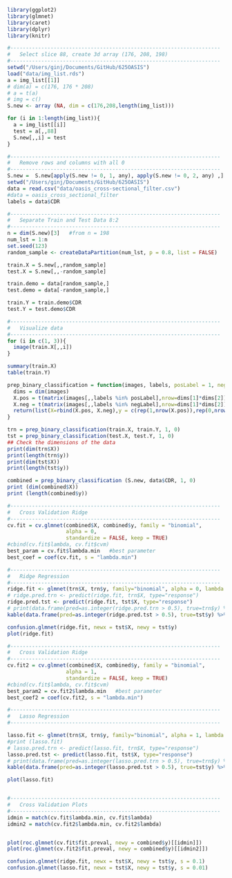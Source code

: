 ```r
library(ggplot2)
library(glmnet)
library(caret)
library(dplyr)
library(knitr)
```

```r
#--------------------------------------------------------------------
#   Select slice 88, create 3d array (176, 208, 198)
#--------------------------------------------------------------------
setwd("/Users/ginj/Documents/GitHub/625OASIS")
load("data/img_list.rds")
a = img_list[[1]]
# dim(a) = c(176, 176 * 208)
# a = t(a)
# img = c()
S.new <- array (NA, dim = c(176,208,length(img_list)))

for (i in 1:length(img_list)){
  a = img_list[[i]]
  test = a[,,88]
  S.new[,,i] = test
}

#--------------------------------------------------------------------
#   Remove rows and columns with all 0
#--------------------------------------------------------------------
S.new =  S.new[apply(S.new != 0, 1, any), apply(S.new != 0, 2, any) ,]
setwd("/Users/ginj/Documents/GitHub/625OASIS")
data = read.csv("data/oasis_cross-sectional_filter.csv")
#data = oasis_cross_sectional_filter
labels = data$CDR
```

```r
#--------------------------------------------------------------------
#   Separate Train and Test Data 8:2
#--------------------------------------------------------------------
n = dim(S.new)[3]   #from n = 198
num_lst = 1:n
set.seed(123)
random_sample <- createDataPartition(num_lst, p = 0.8, list = FALSE)

train.X = S.new[,,random_sample]
test.X = S.new[,,-random_sample]

train.demo = data[random_sample,]
test.demo = data[-random_sample,]

train.Y = train.demo$CDR
test.Y = test.demo$CDR
```

```r
#--------------------------------------------------------------------
#   Visualize data
#--------------------------------------------------------------------
for (i in c(1, 3)){
  image(train.X[,,i])
}
```
```r
summary(train.X)
table(train.Y)
```
```r
prep_binary_classification = function(images, labels, posLabel = 1, negLabel = 0) {
  dims = dim(images)
  X.pos = t(matrix(images[,,labels %in% posLabel],nrow=dims[1]*dims[2])) ## n1 * (137*169)
  X.neg = t(matrix(images[,,labels %in% negLabel],nrow=dims[1]*dims[2])) ## n1 * (137*169)
  return(list(X=rbind(X.pos, X.neg),y = c(rep(1,nrow(X.pos)),rep(0,nrow(X.neg)))))
}
```

```r
trn = prep_binary_classification(train.X, train.Y, 1, 0)
tst = prep_binary_classification(test.X, test.Y, 1, 0)
## Check the dimensions of the data
print(dim(trn$X))
print(length(trn$y))
print(dim(tst$X))
print(length(tst$y))

combined = prep_binary_classification (S.new, data$CDR, 1, 0)
print (dim(combined$X))
print (length(combined$y))
```
```r
#--------------------------------------------------------------------
#   Cross Validation Ridge
#--------------------------------------------------------------------
cv.fit = cv.glmnet(combined$X, combined$y, family = "binomial", 
                   alpha = 0, 
                   standardize = FALSE, keep = TRUE)
#cbind(cv.fit$lambda, cv.fit$cvm)
best_param = cv.fit$lambda.min   #best parameter
best_coef = coef(cv.fit, s = "lambda.min")

```

```r
#--------------------------------------------------------------------
#   Ridge Regression
#--------------------------------------------------------------------
ridge.fit <- glmnet(trn$X, trn$y, family="binomial", alpha = 0, lambda = best_param)
# ridge.pred.trn <- predict(ridge.fit, trn$X, type="response")
ridge.pred.tst <- predict(ridge.fit, tst$X, type="response")
# print(data.frame(pred=as.integer(ridge.pred.trn > 0.5), true=trn$y) %>% count(true,pred) %>%    mutate(freq=n/sum(n)))      #train data
kable(data.frame(pred=as.integer(ridge.pred.tst > 0.5), true=tst$y) %>% count(true,pred) %>%    mutate(freq=n/sum(n)))      #test data

confusion.glmnet(ridge.fit, newx = tst$X, newy = tst$y)
plot(ridge.fit)


```


```r
#--------------------------------------------------------------------
#   Cross Validation Ridge
#--------------------------------------------------------------------
cv.fit2 = cv.glmnet(combined$X, combined$y, family = "binomial", 
                   alpha = 1, 
                   standardize = FALSE, keep = TRUE)
#cbind(cv.fit$lambda, cv.fit$cvm)
best_param2 = cv.fit2$lambda.min   #best parameter
best_coef2 = coef(cv.fit2, s = "lambda.min")

```
```r
#--------------------------------------------------------------------
#   Lasso Regression
#--------------------------------------------------------------------

lasso.fit <- glmnet(trn$X, trn$y, family="binomial", alpha = 1, lambda = best_param2)
#print (lasso.fit)
# lasso.pred.trn <- predict(lasso.fit, trn$X, type="response")
lasso.pred.tst <- predict(lasso.fit, tst$X, type="response")
# print(data.frame(pred=as.integer(lasso.pred.trn > 0.5), true=trn$y) %>% count(true,pred) %>% mutate(freq=n/sum(n)))
kable(data.frame(pred=as.integer(lasso.pred.tst > 0.5), true=tst$y) %>% count(true,pred) %>% mutate(freq=n/sum(n)))

plot(lasso.fit)



```


```r
#--------------------------------------------------------------------
#   Cross Validation Plots
#--------------------------------------------------------------------
idmin = match(cv.fit$lambda.min, cv.fit$lambda)
idmin2 = match(cv.fit2$lambda.min, cv.fit2$lambda)


plot(roc.glmnet(cv.fit$fit.preval, newy = combined$y)[[idmin]])
plot(roc.glmnet(cv.fit2$fit.preval, newy = combined$y)[[idmin2]])

confusion.glmnet(ridge.fit, newx = tst$X, newy = tst$y, s = 0.1)
confusion.glmnet(lasso.fit, newx = tst$X, newy = tst$y, s = 0.01)

```


























